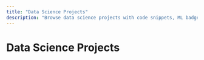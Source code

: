 ```yaml
---
title: "Data Science Projects"
description: "Browse data science projects with code snippets, ML badges, and interactive features. Filter by tags, sort by date, and read summaries."
---
```


# Data Science Projects

::: {.project-list}
<!-- Filterable, sortable project cards will be generated here -->
:::
